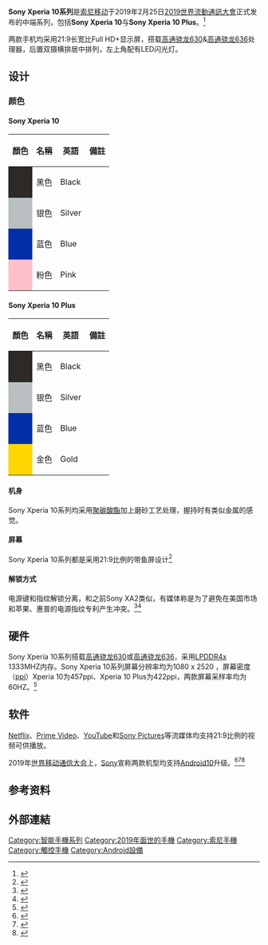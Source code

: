 {{not|Sony Ericsson Xperia X10}}
{{NoteTA
| G1 = IT
}}
{{Infobox mobile phone|name=Sony Xperia 10系列|available={{Start date and age|2019|06|06|df=yes}}|imagesize=|alt=|caption=|brand=[[Sony|Sony]]|manufacturer=[[索尼移动通信|索尼移动通信]]|form=[[手机规格#平板式|平板式]]|codename=|modelnumber=|series=[[Sony_Xperia|Sony Xperia]]|unitssold=<!-- Total number of units sold to the public. -->|unitsshipped=<!-- Total number of units shipped from factories. -->|predecessor=[[Sony_Xperia_XZ3|Sony Xperia XZ3]]|successor=[[Sony_Xperia_10_II|Sony Xperia 10 II]]|related=[[Sony_Xperia_1|Sony Xperia 1]]<br>[[Sony_Xperia_5|Sony Xperia 5]]|type=[[智能手机|智能手机]]|logo=Xperia Logo.svg|logosize=200 px|image=File:Sony Xperia 10.jpg|released={{Start date and age|2019|05|30}}|ext_display=<!-- Description of the secondary or external display, if applicable -->|weight={{convert|162|g}}<br>'''（Xperia 10）'''<br> {{convert|180|g}}<br>''' （Xperia 10 Plus）'''|networks={{plainlist|
*[[2G|2G]]
*[[3G|3G]]
*[[4G_LTE|4G LTE]]
}}|gpu=[[Adreno|Adreno]] 508<br> [[Adreno|Adreno]] 509|memory=3[[吉字节|GB]] [[移动DDR|LPDDR4X]] RAM<br>'''（Sony Xperia 10单卡版）'''<br>4[[吉字节|GB]] [[移动DDR|LPDDR4X]] RAM<br>'''（Sony Xperia 10双卡版）'''<br> 4[[吉字节|GB]] [[移动DDR|LPDDR4X]] RAM<br>'''（Sony Xperia 10Plus）'''|storage='''[[通用闪存存储|UFS 2.0]]'''<br>{{val|64|u=GB}}|memory_card=[[microSD|microSD]]，可擴充到{{val|512|u=GB}}|input={{plainlist|
* [[加速计|加速计]]
* [[气压表|气压表]]
* 指紋感应器（侧边指纹识别）
* [[陀螺仪|陀螺仪]]
* [[接近传感器|接近传感器]]
* 环境光感感应器
}}|size='''高'''：{{convert|156|mm}}<br>'''寬'''：{{convert|68|mm}}<br>'''厚'''：{{convert|8.4|mm}}<br>(Xperia 10)<br>'''高'''：{{convert|167|mm}}<br>'''寬'''：{{convert|73|mm}}<br>'''厚'''：{{convert|8.3|mm}}<br> '''（Xperia 10 Plus）'''|battery={{val|2870|u=mAh}}<br>'''（Xperia 10）'''<br> {{val|3000|u=mAh}}<br>'''（Xperia 10 Plus）'''|rear_camera=13 MP, ''f''/2.0, 27mm (wide), 1/3", 1.12µm, PDAF<br />5 MP, ''f''/2.4, 22mm (depth sensor), 1/4", 1.4µm<br>'''（Xperia 10）'''<br>12 MP, ''f''/1.8, 27mm (wide), 1/2.8", 1.25µm, PDAF<br />8 MP, ''f''/2.4, 53mm (telephoto), 1/4", 1.12µm, PDAF, 2x optical zoom<br>'''（Xperia 10 Plus）'''|display={{Convert|6.5|in|mm}}<br>Full HD+ [[LCD|LCD]] 457[[PPI|PPI]]<br>[[大猩猩玻璃|大猩猩玻璃]]5<br>'''（Sony Xperia 10）'''<br>{{Convert|6.5|in|mm}}<br>Full HD+ [[LCD|LCD]] 422[[PPI|PPI]]<br>[[大猩猩玻璃|大猩猩玻璃]]5<br>'''（Sony Xperia 10 Plus）'''|front_camera=8 MP, ''f''/2.0, 24mm (wide), 1/4", 1.0µm, 1080p@30fps<br>''' （Xperia 10）'''<br>8 MP, ''f''/2.0, 24mm (wide), 1/4", 1.0µm, 1080p@30fps<br>（Xperia 10 Plus）|sound=3.5mm手机孔 单扬声器|connectivity=[[Wi-Fi|Wi-Fi]] 802.11 a/b/g/n/ac (2.4/5GHz)<br>[[藍牙#第五代|藍牙5.0]]<br>[[USB-C|USB-C]]<br>[[Near-field_communication|NFC]]<br>[[全球定位系统|GPS]]跟[[辅助全球卫星定位系统|AGPS]]<br>[[伽利略定位系統|伽利略]]<br>[[格洛纳斯系统|格洛纳斯]]<br>[[北斗卫星导航系统|北斗]]|sar=<!-- Specific absorption rate in W/kg -->|hac=<!-- Hearing aid compatibility -->|os=[[Android_Pie|Android Pie]]|soc=[[高通骁龙|高通骁龙]][[高通驍龍元件列表|630]]<br>'''（Xperia 10）'''<br>[[高通骁龙|高通骁龙]][[高通驍龍元件列表|636]]<br>'''（Xperia 10 Plus）'''<br>|cpu=Octa-core 2.2 GHz Cortex-A53<br>'''（Xperia 10）'''<br>Octa-core 4x1.8 GHz Kryo 260 Gold & 4x1.6 GHz Kryo 260 Silver<br>'''（Xperia 10 Plus）'''|website={{url|https://www.sony.com/electronics/smartphones/xperia-10-plus|官方網站}}}}
 
'''Sony Xperia 10系列'''是[[索尼移动通信|索尼移动]]于2019年2月25日[[世界行動通訊大會|2019世界流動通訊大會]]正式发布的中端系列，包括'''Sony Xperia 10'''与'''Sony Xperia 10 Plus'''。<ref>{{Cite web|title=MWC 2019: Sony Xperia 10 Plus, Xperia 10 with 21:9 display, dual rear cameras launched|url=https://www.financialexpress.com/industry/technology/mwc-2019-sony-xperia-10-plus-xperia-10-with-219-display-dual-rear-cameras-launched/1499038/|accessdate=2020-08-19|author=|date=2019-02-26|format=|work=The Financial Express|publisher=|language=en-US|archiveurl=https://web.archive.org/web/20200824004450/https://www.financialexpress.com/industry/technology/mwc-2019-sony-xperia-10-plus-xperia-10-with-219-display-dual-rear-cameras-launched/1499038/|archivedate=2020-08-24|dead-url=no}}</ref>
 
两款手机均采用21:9长宽比Full HD+显示屏，搭载[[高通驍龍元件列表|高通骁龙630]]&[[高通驍龍元件列表|高通骁龙636]]处理器，后置双摄横排居中排列，左上角配有LED闪光灯。
 
== 设计 ==
 
=== 颜色 ===
 
==== Sony Xperia 10 ====
{| class="wikitable sortable"
!顏色
!名稱
!英語
!備註
|-
| style="background:#2d2926;" |
|黑色
|Black
|
|-
| style="background:#b9bfc1;" |
|银色
|Silver
|
|-
| style="background:#002FA7;" |
|蓝色
|Blue
|
|-
| style="background:#FFC0CB;" |
|粉色
|Pink
|
|}
 
==== Sony Xperia 10 Plus ====
{| class="wikitable sortable"
!顏色
!名稱
!英語
!備註
|-
| style="background:#2d2926;" |
|黑色
|Black
|
|-
| style="background:#b9bfc1;" |
|银色
|Silver
|
|-
| style="background:#002FA7;" |
|蓝色
|Blue
|
|-
| style="background:#FFD700;" |
|金色
|Gold
|
|}
 
==== 机身 ====
 
Sony Xperia 10系列均采用[[聚碳酸酯|聚碳酸酯]]加上磨砂工艺处理，握持时有类似金属的感觉。
 
==== 屏幕 ====
 
Sony Xperia 10系列都是采用21:9比例的带鱼屏设计<ref>{{Cite web|title=索尼发布Xperia 10系列新机：21:9带鱼屏是最大看点|url=https://tech.sina.com.cn/mobile/n/n/2019-02-25/doc-ihsxncvf7687125.shtml|author=新浪手机|date=2019-02-25|last=|format=|publisher=|language=|archiveurl=https://web.archive.org/web/20200824004456/https://tech.sina.com.cn/mobile/n/n/2019-02-25/doc-ihsxncvf7687125.shtml|archivedate=2020-08-24|accessdate=2020-08-19|dead-url=no}}</ref>
 
==== 解锁方式 ====
 
电源键和指纹解锁分离，和之前Sony XA2类似，有媒体称是为了避免在美国市场和苹果、惠普的电源指纹专利产生冲突。<ref>{{Cite web|title=Ever wonder why Sony phones in US have fingerprint sensors disabled?|url=https://www.androidauthority.com/why-sony-us-fingerprint-sensors-disabled-753460/|accessdate=2020-08-19|author=|date=2017-02-27|format=|work=Android Authority|publisher=|language=en-US|archiveurl=https://web.archive.org/web/20190129232812/https://www.androidauthority.com/why-sony-us-fingerprint-sensors-disabled-753460/|archivedate=2019-01-29|dead-url=no}}</ref><ref>{{Cite web|title=How did we miss the best place for a fingerprint scanner?|url=https://www.androidauthority.com/how-did-we-miss-the-best-place-for-a-fingerprint-scanner-884874/|accessdate=2020-08-19|author=|date=2018-07-15|format=|work=Android Authority|publisher=|language=en-US|archiveurl=https://web.archive.org/web/20200824004517/https://www.androidauthority.com/how-did-we-miss-the-best-place-for-a-fingerprint-scanner-884874/|archivedate=2020-08-24|dead-url=no}}</ref>
 
== 硬件 ==
 
Sony Xperia 10系列搭载[[高通驍龍元件列表|高通骁龙630]]或[[高通驍龍元件列表|高通骁龙636]]，采用[[LPDDR4|LPDDR4x]] 1333MHZ内存。Sony Xperia 10系列屏幕分辨率均为1080 x 2520 ，屏幕密度（[[ppi|ppi]]）Xperia 10为457ppi、Xperia 10 Plus为422ppi，两款屏幕采样率均为60HZ。<ref>{{Cite web|title=Sony Xperia 10 - Full phone specifications|url=https://www.gsmarena.com/sony_xperia_10-9353.php|accessdate=2020-08-19|author=|date=|format=|work=www.gsmarena.com|publisher=|language=|archiveurl=https://web.archive.org/web/20200824004523/https://www.gsmarena.com/sony_xperia_10-9353.php|archivedate=2020-08-24|dead-url=no}}</ref>
 
== 软件 ==
 
[[Netflix|Netflix]]、[[Prime_Video|Prime Video]]、[[YouTube|YouTube]]和[[Sony_Pictures|Sony Pictures]]等流媒体均支持21:9比例的视频可供播放。

2019年[[世界移动通信大会|世界移动通信大会]]上，[[Sony|Sony]]宣称两款机型均支持[[Android_Q|Android10]]升级。<ref>{{Cite web|title=Xperia 10 and Xperia 10 Plus receive official Android 10 update from Sony|url=https://www.xda-developers.com/sony-xperia-10-plus-official-android-10-update/|accessdate=2020-08-19|author=|date=2020-05-08|format=|work=xda-developers|publisher=|language=en-US|archiveurl=https://web.archive.org/web/20200824004527/https://www.xda-developers.com/sony-xperia-10-plus-official-android-10-update/|archivedate=2020-08-24|dead-url=no}}</ref><ref>{{Cite web|title=Sony Xperia 10 and 10 Plus are finally getting Android 10|url=https://www.androidcentral.com/sonys-mid-range-xperia-10-and-10-plus-phones-finally-receiving-android-10|accessdate=2020-08-19|author=|date=2020-05-08|format=|work=Android Central|publisher=|language=|archiveurl=https://web.archive.org/web/20200824004604/https://www.androidcentral.com/sonys-mid-range-xperia-10-and-10-plus-phones-finally-receiving-android-10|archivedate=2020-08-24|dead-url=no}}</ref><ref>{{Cite web|title=Sony Xperia 10 & Xperia 10 Plus Gets Android 10 Update|url=https://www.androidheadlines.com/2020/05/sony-xperia-10-xperia-10-plus-gets-android-10-update.html|accessdate=2020-08-19|author=|date=2020-05-08|format=|work=Android Headlines|publisher=|language=en-US|archiveurl=https://web.archive.org/web/20200824004602/https://www.androidheadlines.com/2020/05/sony-xperia-10-xperia-10-plus-gets-android-10-update.html|archivedate=2020-08-24|dead-url=no}}</ref>

== 参考资料 ==

{{reflist|2}}

==外部連結==

{{Sony phones}}
{{Authority control}}

[[Category:智能手機系列|Category:智能手機系列]]
[[Category:2019年面世的手機|Category:2019年面世的手機]]
[[Category:索尼手機|Category:索尼手機]]
[[Category:觸控手機|Category:觸控手機]]
[[Category:Android設備|Category:Android設備]]